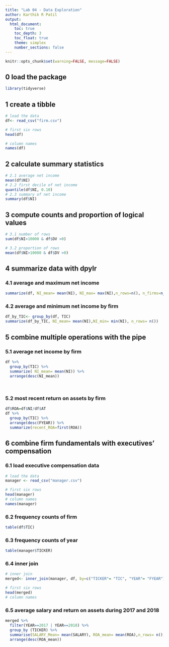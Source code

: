 ```yaml
---
title: "Lab 04 - Data Exploration"
author: Karthik R Patil
output:
  html_document:
    toc: true
    toc_depth: 3
    toc_float: true
    theme: simplex
    number_sections: false
---
```


```r
knitr::opts_chunk$set(warning=FALSE, message=FALSE)
```

## 0 load the package 
```r
library(tidyverse)
```

## 1 create a tibble 

```r
# load the data 
df<- read_csv("firm.csv")

# first six rows 
head(df)

# column names
names(df)
```

## 2 calculate summary statistics 

```r
# 2.1 average net income   
mean(df$NI)
# 2.2 first decile of net income  
quantile(df$NI, 0.10)
# 2.3 summary of net income    
summary(df$NI)

```

## 3 compute counts and proportion of logical values    
```r
# 3.1 number of rows 
sum(df$NI>10000 & df$DV >0)

# 3.2 proportion of rows 
mean(df$NI>10000 & df$DV >0)
```

## 4 summarize data with dpylr  

### 4.1 average and maximum net income 
```r
summarize(df, NI_mean= mean(NI), NI_max= max(NI),n_rows=n(), n_firms=n_distinct(TIC))

```

### 4.2 average and minimum net income by firm 
```r

df_by_TIC<- group_by(df, TIC)
summarize(df_by_TIC, NI_mean= mean(NI),NI_min= min(NI), n_rows= n())
```

## 5 combine multiple operations with the pipe 

### 5.1 average net income by firm  
```r
df %>%
  group_by(TIC) %>%
  summarize( NI_mean= mean(NI)) %>%
  arrange(desc(NI_mean)) 
  
  
```

### 5.2 most recent return on assets by firm 
```r

df$ROA=df$NI/df$AT
df %>% 
  group_by(TIC) %>% 
  arrange(desc(FYEAR)) %>% 
  summarize(recent_ROA=first(ROA))
```

## 6 combine firm fundamentals with executives’ compensation	

### 6.1 load executive compensation data 
```r
# load the data 
manager <- read_csv("manager.csv")

# first six rows 
head(manager)
# column names
names(manager)
```

### 6.2  frequency counts of firm
```r
table(df$TIC)

```

### 6.3 frequency counts of year
```r
table(manager$TICKER)

```

### 6.4 inner join 
```r
# inner join 
merged<- inner_join(manager, df, by=c("TICKER"= "TIC", "YEAR"= "FYEAR"))

# first six rows 
head(merged)
# column names 

```

### 6.5 average salary and return on assets during 2017 and 2018 
```r

merged %>%
  filter(YEAR==2017 | YEAR==2018) %>%
  group_by (TICKER) %>%
  summarise(SALARY_Mean= mean(SALARY), ROA_mean= mean(ROA),n_rows= n(), .groups= 'drop') %>%
  arrange(desc(ROA_mean))
  
  
```


